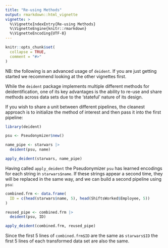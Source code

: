 ```yaml
---
title: "Re-using Methods"
output: rmarkdown::html_vignette
vignette: >
  %\VignetteIndexEntry{Re-using Methods}
  %\VignetteEngine{knitr::rmarkdown}
  %\VignetteEncoding{UTF-8}
---
```


```r
knitr::opts_chunk$set(
  collapse = TRUE,
  comment = "#>"
)
```

NB: the following is an advanced usage of `deident`.  If you are just getting started we recommend looking at the other vignettes first.

While the `deident` package implements multiple different methods for deidentification, one of its key advantages is the ability to re-use and share methods across data sets due to the 'stateful' nature of its design.

If you wish to share a unit between different pipelines, the cleanest approach is to initialize the method of interest and then pass it into the first pipeline:

```r
library(deident)

psu <- Pseudonymizer$new()

name_pipe <- starwars |>
  deident(psu, name)

apply_deident(starwars, name_pipe)
```

Having called `apply_deident` the Pseudonymizer `psu` has learned encodings for each string in `starwars$name`.  If these strings appear a second time, they will be replaced in the same way, and we can build a second pipeline using `psu`: 

``` r
combined.frm <- data.frame(
  ID = c(head(starwars$name, 5), head(ShiftsWorked$Employee, 5))
)

reused_pipe <- combined.frm |>
  deident(psu, ID)

apply_deident(combined.frm, reused_pipe)
```

Since the first 5 lines of `combined.frm$ID` are the same as `starwars$ID` the first 5 lines of each transformed data set are also the same.

